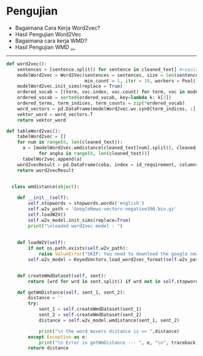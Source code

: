 
# Pengujian 
- Bagaimana Cara Kerja Word2vec?
- Hasil Pengujian Word2Vec
- Bagaimana cara kerja WMD?
- Hasil Pengujian WMD
  [...](https://docs.google.com/presentation/d/1O0E7MSXf-KOGmXD05FlminhMrGlvBINZcYu-crI45vQ/edit?usp=sharing)

---
<CodeSurferLayout>

```python
def word2vec():
    sentences = [sentence.split() for sentence in cleaned_text] #requirement statement
    modelWord2vec = Word2Vec(sentences = sentences, size = len(sentences), sg = 1, window = 2, \
                             min_count = 1, iter = 10, workers = Pool()._processes)
    modelWord2vec.init_sims(replace = True)
    ordered_vocab = [(term, voc.index, voc.count) for term, voc in modelWord2vec.wv.vocab.items()]
    ordered_vocab = sorted(ordered_vocab, key=lambda k: k[2])
    ordered_terms, term_indices, term_counts = zip(*ordered_vocab)
    word_vectors = pd.DataFrame(modelWord2vec.wv.syn0[term_indices, :], index=ordered_terms, columns= id_requirement)
    vektor_word = word_vectors.T
    return vektor_word
```
```python
def tableWord2vec():
    tabelWord2vec = []
    for num in range(0, len(cleaned_text)):
      a = [modelWord2vec.wmdistance(cleaned_text[num].split(), cleaned_text[angka].split()) \ 
            for angka in range(0, len(cleaned_text))]
      tabelWor2vec.append(a)
    word2vecResult = pd.DataFrame(coba, index = id_requirement, columns = id_requirement)
    return word2vecResult
```
  
```python

  class wmdistance(object):
    
    def __init__(self):
        self.stopwords = stopwords.words('english')
        self.w2v_path = 'GoogleNews-vectors-negative300.bin.gz'
        self.loadW2V()
        self.w2v_model.init_sims(replace=True)
        print("\nloaded word2vec model : ")
    
    
    def loadW2V(self):
        if not os.path.exists(self.w2v_path):
            raise ValueError("SKIP: You need to download the google news model")
        self.w2v_model = KeyedVectors.load_word2vec_format(self.w2v_path, limit=300000, binary=True)  
```
  
```python

    def createWmdDataset(self, sent):
        return [wrd for wrd in sent.split() if wrd not in self.stopwords]

    def getWmDistance(self, sent_1, sent_2):
        distance = ''
        try:
            sent_1 = self.createWmdDataset(sent_1)
            sent_2 = self.createWmdDataset(sent_2)
            distance = self.w2v_model.wmdistance(sent_1, sent_2)

            print("\n the word movers distance is => ",distance)
        except Exception as e:
            print("\n Error in getWmDistance --- ", e, "\n", traceback.format_exc())
        return distance

  
```
</CodeSurferLayout>
